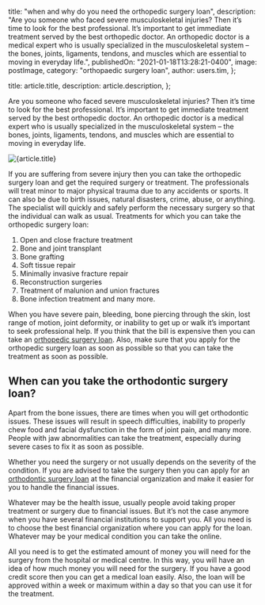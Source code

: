 
  title: "when and why do you need the orthopedic surgery loan",
  description:
    "Are you someone who faced severe musculoskeletal injuries? Then it’s time to look for the best professional. It’s important to get immediate treatment served by the best orthopedic doctor. An orthopedic doctor is a medical expert who is usually specialized in the musculoskeletal system – the bones, joints, ligaments, tendons, and muscles which are essential to moving in everyday life.",
  publishedOn: "2021-01-18T13:28:21-0400",
  image: postImage,
  category: "orthopaedic surgery loan",
  author: users.tim,
};

  title: article.title,
  description: article.description,
};


Are you someone who faced severe musculoskeletal injuries? Then it’s time to look for the best professional. It’s important to get immediate treatment served by the best orthopedic doctor. An orthopedic doctor is a medical expert who is usually specialized in the musculoskeletal system – the bones, joints, ligaments, tendons, and muscles which are essential to moving in everyday life.

<Image src={postImage} alt={article.title} />

If you are suffering from severe injury then you can take the orthopedic surgery loan and get the required surgery or treatment. The professionals will treat minor to major physical trauma due to any accidents or sports. It can also be due to birth issues, natural disasters, crime, abuse, or anything. The specialist will quickly and safely perform the necessary surgery so that the individual can walk as usual. Treatments for which you can take the orthopedic surgery loan:

1.  Open and close fracture treatment
2.  Bone and joint transplant
3.  Bone grafting
4.  Soft tissue repair
5.  Minimally invasive fracture repair
6.  Reconstruction surgeries
7.  Treatment of malunion and union fractures
8.  Bone infection treatment and many more.

When you have severe pain, bleeding, bone piercing through the skin, lost range of motion, joint deformity, or inability to get up or walk it’s important to seek professional help. If you think that the bill is expensive then you can take an [orthopedic surgery loan](https://medical.tlc.com.au/orthopaedic/). Also, make sure that you apply for the orthopedic surgery loan as soon as possible so that you can take the treatment as soon as possible.

## When can you take the orthodontic surgery loan?

Apart from the bone issues, there are times when you will get orthodontic issues. These issues will result in speech difficulties, inability to properly chew food and facial dysfunction in the form of joint pain, and many more. People with jaw abnormalities can take the treatment, especially during severe cases to fix it as soon as possible.

Whether you need the surgery or not usually depends on the severity of the condition. If you are advised to take the surgery then you can apply for an [orthodontic surgery loan](https://dental.tlc.com.au/orthodontic/) at the financial organization and make it easier for you to handle the financial issues.

Whatever may be the health issue, usually people avoid taking proper treatment or surgery due to financial issues. But it’s not the case anymore when you have several financial institutions to support you. All you need is to choose the best financial organization where you can apply for the loan. Whatever may be your medical condition you can take the online.

All you need is to get the estimated amount of money you will need for the surgery from the hospital or medical centre. In this way, you will have an idea of how much money you will need for the surgery. If you have a good credit score then you can get a medical loan easily. Also, the loan will be approved within a week or maximum within a day so that you can use it for the treatment.
